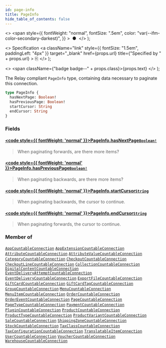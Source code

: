 ```yaml
---
id: page-info
title: PageInfo
hide_table_of_contents: false
---
```


  <>
    <span
      style={{
        fontWeight: "normal",
        fontSize: ".5em",
        color: "var(--ifm-color-secondary-darkest)",
      }}
    >
      &nbsp;●&nbsp;
    </span>
  </>
);

  <>
    Specification
    <a
      className="link"
      style={{ fontSize: "1.5em", paddingLeft: "4px" }}
      target="\_blank"
      href={props.url}
      title={"Specified by " + props.url}
    >
      ⎘
    </a>
  </>
);

  <>
    <span className={"badge badge--" + props.class}>{props.text}</span>
  </>
);

The Relay compliant `PageInfo` type, containing data necessary to paginate this connection.

```graphql
type PageInfo {
  hasNextPage: Boolean!
  hasPreviousPage: Boolean!
  startCursor: String
  endCursor: String
}
```

### Fields

#### [<code style={{ fontWeight: 'normal' }}>PageInfo.<b>hasNextPage</b></code>](#)<Bullet />[`Boolean!`](../../../api-reference/miscellaneous/scalars/boolean) <Badge class="secondary" text="non-null"/> <Badge class="secondary" text="scalar"/> <Badge class="secondary" text="miscellaneous"/>

> When paginating forwards, are there more items?

#### [<code style={{ fontWeight: 'normal' }}>PageInfo.<b>hasPreviousPage</b></code>](#)<Bullet />[`Boolean!`](../../../api-reference/miscellaneous/scalars/boolean) <Badge class="secondary" text="non-null"/> <Badge class="secondary" text="scalar"/> <Badge class="secondary" text="miscellaneous"/>

> When paginating backwards, are there more items?

#### [<code style={{ fontWeight: 'normal' }}>PageInfo.<b>startCursor</b></code>](#)<Bullet />[`String`](../../../api-reference/miscellaneous/scalars/string) <Badge class="secondary" text="scalar"/> <Badge class="secondary" text="miscellaneous"/>

> When paginating backwards, the cursor to continue.

#### [<code style={{ fontWeight: 'normal' }}>PageInfo.<b>endCursor</b></code>](#)<Bullet />[`String`](../../../api-reference/miscellaneous/scalars/string) <Badge class="secondary" text="scalar"/> <Badge class="secondary" text="miscellaneous"/>

> When paginating forwards, the cursor to continue.

### Member of

[`AppCountableConnection`](../../../api-reference/apps/objects/app-countable-connection) <Badge class="secondary" text="object"/><Bullet />[`AppExtensionCountableConnection`](../../../api-reference/apps/objects/app-extension-countable-connection) <Badge class="secondary" text="object"/><Bullet />[`AttributeCountableConnection`](../../../api-reference/attributes/objects/attribute-countable-connection) <Badge class="secondary" text="object"/><Bullet />[`AttributeValueCountableConnection`](../../../api-reference/attributes/objects/attribute-value-countable-connection) <Badge class="secondary" text="object"/><Bullet />[`CategoryCountableConnection`](../../../api-reference/miscellaneous/objects/category-countable-connection) <Badge class="secondary" text="object"/><Bullet />[`CheckoutCountableConnection`](../../../api-reference/miscellaneous/objects/checkout-countable-connection) <Badge class="secondary" text="object"/><Bullet />[`CheckoutLineCountableConnection`](../../../api-reference/miscellaneous/objects/checkout-line-countable-connection) <Badge class="secondary" text="object"/><Bullet />[`CollectionCountableConnection`](../../../api-reference/miscellaneous/objects/collection-countable-connection) <Badge class="secondary" text="object"/><Bullet />[`DigitalContentCountableConnection`](../../../api-reference/miscellaneous/objects/digital-content-countable-connection) <Badge class="secondary" text="object"/><Bullet />[`EventDeliveryAttemptCountableConnection`](../../../api-reference/miscellaneous/objects/event-delivery-attempt-countable-connection) <Badge class="secondary" text="object"/><Bullet />[`EventDeliveryCountableConnection`](../../../api-reference/miscellaneous/objects/event-delivery-countable-connection) <Badge class="secondary" text="object"/><Bullet />[`ExportFileCountableConnection`](../../../api-reference/miscellaneous/objects/export-file-countable-connection) <Badge class="secondary" text="object"/><Bullet />[`GiftCardCountableConnection`](../../../api-reference/miscellaneous/objects/gift-card-countable-connection) <Badge class="secondary" text="object"/><Bullet />[`GiftCardTagCountableConnection`](../../../api-reference/miscellaneous/objects/gift-card-tag-countable-connection) <Badge class="secondary" text="object"/><Bullet />[`GroupCountableConnection`](../../../api-reference/users/objects/group-countable-connection) <Badge class="secondary" text="object"/><Bullet />[`MenuCountableConnection`](../../../api-reference/miscellaneous/objects/menu-countable-connection) <Badge class="secondary" text="object"/><Bullet />[`MenuItemCountableConnection`](../../../api-reference/miscellaneous/objects/menu-item-countable-connection) <Badge class="secondary" text="object"/><Bullet />[`OrderCountableConnection`](../../../api-reference/miscellaneous/objects/order-countable-connection) <Badge class="secondary" text="object"/><Bullet />[`OrderEventCountableConnection`](../../../api-reference/miscellaneous/objects/order-event-countable-connection) <Badge class="secondary" text="object"/><Bullet />[`PageCountableConnection`](../../../api-reference/miscellaneous/objects/page-countable-connection) <Badge class="secondary" text="object"/><Bullet />[`PageTypeCountableConnection`](../../../api-reference/miscellaneous/objects/page-type-countable-connection) <Badge class="secondary" text="object"/><Bullet />[`PaymentCountableConnection`](../../../api-reference/miscellaneous/objects/payment-countable-connection) <Badge class="secondary" text="object"/><Bullet />[`PluginCountableConnection`](../../../api-reference/miscellaneous/objects/plugin-countable-connection) <Badge class="secondary" text="object"/><Bullet />[`ProductCountableConnection`](../../../api-reference/miscellaneous/objects/product-countable-connection) <Badge class="secondary" text="object"/><Bullet />[`ProductTypeCountableConnection`](../../../api-reference/miscellaneous/objects/product-type-countable-connection) <Badge class="secondary" text="object"/><Bullet />[`ProductVariantCountableConnection`](../../../api-reference/miscellaneous/objects/product-variant-countable-connection) <Badge class="secondary" text="object"/><Bullet />[`SaleCountableConnection`](../../../api-reference/miscellaneous/objects/sale-countable-connection) <Badge class="secondary" text="object"/><Bullet />[`ShippingZoneCountableConnection`](../../../api-reference/miscellaneous/objects/shipping-zone-countable-connection) <Badge class="secondary" text="object"/><Bullet />[`StockCountableConnection`](../../../api-reference/products/objects/stock-countable-connection) <Badge class="secondary" text="object"/><Bullet />[`TaxClassCountableConnection`](../../../api-reference/taxes/objects/tax-class-countable-connection) <Badge class="secondary" text="object"/><Bullet />[`TaxConfigurationCountableConnection`](../../../api-reference/taxes/objects/tax-configuration-countable-connection) <Badge class="secondary" text="object"/><Bullet />[`TranslatableItemConnection`](../../../api-reference/miscellaneous/objects/translatable-item-connection) <Badge class="secondary" text="object"/><Bullet />[`UserCountableConnection`](../../../api-reference/users/objects/user-countable-connection) <Badge class="secondary" text="object"/><Bullet />[`VoucherCountableConnection`](../../../api-reference/miscellaneous/objects/voucher-countable-connection) <Badge class="secondary" text="object"/><Bullet />[`WarehouseCountableConnection`](../../../api-reference/products/objects/warehouse-countable-connection) <Badge class="secondary" text="object"/>
